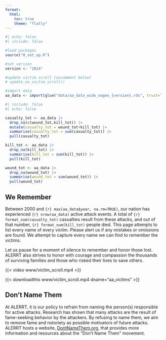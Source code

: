 ```yaml
---
format: 
  html: 
    toc: true
    theme: "flatly"
---
```


```r
#| echo: false
#| include: false

#load packages
source("0_set_up.R")

#set version
version <- "2024"

#update victim scroll (uncomment below)
# update_aa_victim_scroll()

#import data
aa_data <- import(glue("data/aa_data_wide_nogeo_{version}.rds", trust=TRUE))

```

```r
#| include: false
#| echo: false

casualty_tot <- aa_data |> 
  drop_na(c(wound_tot,kill_tot)) |> 
  mutate(casualty_tot = wound_tot+kill_tot) |> 
  summarise(casualty_tot = sum(casualty_tot)) |> 
  pull(casualty_tot) 

kill_tot <- aa_data |> 
  drop_na(kill_tot) |> 
  summarise(kill_tot = sum(kill_tot)) |> 
  pull(kill_tot)

wound_tot <- aa_data |> 
  drop_na(wound_tot) |> 
  summarise(wound_tot = sum(wound_tot)) |> 
  pull(wound_tot)

```

## We Remember

Between 2000 and `{r} max(aa_data$year, na.rm=TRUE)`, our nation has 
experienced `{r} nrow(aa_data)` active attack events. A total of 
`{r} format_num(casualty_tot)` casualties result from these attacks, and out of 
that number, `{r} format_num(kill_tot)` people died. This page attempts to list 
every name of every victim. Please alert us if any mistakes or omissions are 
found. We attempt to capture every name we can find to remember the victims.  

Let us pause for a moment of silence to remember and honor those lost. ALERRT 
also strives to honor with courage and compassion the thousands of surviving 
families and those who risked their lives to save others. 


{{< video www/victim_scroll.mp4 >}}

{{< downloadthis www/victim_scroll.mp4 dname="aa_victims" >}}

## Don't Name Them

At ALERRT, it is our policy to refrain from naming the person(s) 
responsible for active attacks. Research has shown that many attacks are the 
result of fame-seeking behavior by the attackers. By refusing to name them, we 
aim to remove fame and notoriety as possible motivators of future attacks. 
ALERRT hosts a website, [DontNameThem.org](https://www.dontnamethem.org), that provides 
more information and resources about the "Don't Name Them" movement. 







